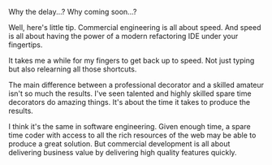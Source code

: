 Why the delay...? Why coming soon...?

Well, here's little tip. Commercial engineering is all about speed. And speed is all about having the power of a
modern refactoring IDE under your fingertips.

It takes me a while for my fingers to get back up to speed. Not just typing but also relearning all those shortcuts.

The main difference between a professional decorator and a skilled amateur isn't so much the results. I've seen talented
and highly skilled spare time decorators do amazing things. It's about the time it takes to produce the results.

I think it's the same in software engineering. Given enough time, a spare time coder with access to all the rich
resources of the web may be able to produce a great solution. But commercial development is all about delivering
business value by delivering high quality features quickly.
